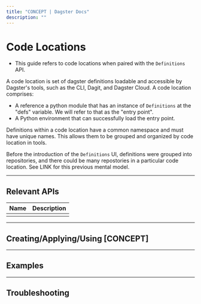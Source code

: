 ```yaml
---
title: "CONCEPT | Dagster Docs"
description: ""
---
```


# Code Locations

- This guide refers to code locations when paired with the `Definitions` API.

A code location is set of dagster definitions loadable and accessible by
Dagster's tools, such as the CLI, Dagit, and Dagster Cloud. A code location comprises:

* A reference a python module that has an instance of `Definitions` at the "defs" variable. We
will refer to that as the "entry point".
* A Python environment that can successfully load the entry point.

Definitions within a code location have a common namespace and must have
unique names. This allows them to be grouped and organized by code location
in tools.

Before the introduction of the `Definitions` UI, definitions were grouped into
repositories, and there could be many repostories in a particular code location. See
LINK for this previous mental model.

<!-- Introduction
	Make sure to include:

	- What the concept is
	- What it does
	- When to use it
	- How it ties into a Dagster project overall

	For example: https://docs.dagster.io/concepts/ops-jobs-graphs/ops#ops
	Ops includes the what, when, why, and a nifty diagram. Diagrams are huge for users.
-->

---

## Relevant APIs

<!-- See example: https://docs.dagster.io/concepts/ops-jobs-graphs/ops#relevant-apis -->

| Name                                  | Description                                                                                                                                                                                                                  |
| ------------------------------------- | ---------------------------------------------------------------------------------------------------------------------------------------------------------------------------------------------------------------------------- |
| <PyObject object="" /> |                                                                                                                                                                                            |

---


## Creating/Applying/Using [CONCEPT]

<!-- See example: https://docs.dagster.io/concepts/ops-jobs-graphs/ops#defining-an-op

	This section outlines the 'how' part of applying the concept in code
	Currently our docs go between the basics and some more complex use cases, but
	I'd opt for going simple here and getting more complex in the Examples section

	Additionally, if this concept will be surfaced in Dagit, consider covering that. Ex: Describe
	how to navigate to viewing the relevant page in Dagit.
-->

---

## Examples

<!-- Common use cases and other more complex examples, each separated by a heading.
	Examples should also include an explanation of what the code is doing / why
	it's done this way. Link to other docs where pertinent.

### Heading-for-this-example

[description]

```python file=
```

[code explanation]
-->


---

## Troubleshooting

<!-- Common issues or error messages specific to the concept.

	See example: https://docs.dagster.io/guides/dagster/using-environment-variables-and-secrets#troubleshooting
	While not a concept page, this guide ^ demonstrates how to interpret errors + resolve issues

	The table used in that guide:
<table
  className="table"
  style={{
    width: "100%",
  }}
>
  <thead>
    <tr>
      <th
        style={{
          width: "30%",
        }}
      >
        Error
      </th>
      <th>Description and resolution</th>
    </tr>
  </thead>
  <tbody>
    <tr>
      <td>
        <strong>[ERROR]</strong>
      </td>
      <td>
        Description of the error and how to resolve it
      </td>
    </tr>
  </tbody>
</table>

	Headings can be used if an error isn't surfaced, or if a table will make readability difficult. Ex:

### Brief-description-of-issue

Describe when/why this happens and how to fix it. Include code examples if needed.
-->